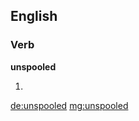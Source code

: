 ==English==

===Verb===
'''unspooled'''

# {{en-past of|unspool}}

[[de:unspooled]]
[[mg:unspooled]]